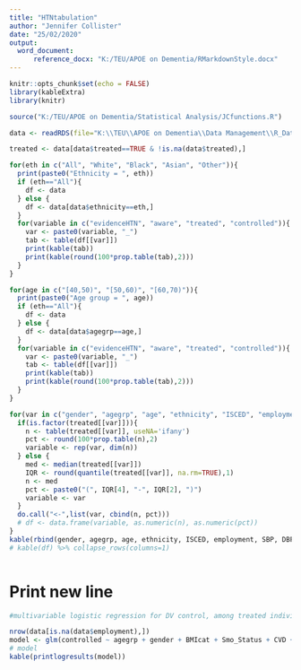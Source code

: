```yaml
---
title: "HTNtabulation"
author: "Jennifer Collister"
date: "25/02/2020"
output: 
  word_document:
      reference_docx: "K:/TEU/APOE on Dementia/RMarkdownStyle.docx"
---
```


```r
knitr::opts_chunk$set(echo = FALSE)
library(kableExtra)
library(knitr)

source("K:/TEU/APOE on Dementia/Statistical Analysis/JCfunctions.R")

data <- readRDS(file="K:\\TEU\\APOE on Dementia\\Data Management\\R_Dataframes_TLA\\38358\\Organised\\Hypertension\\Neo\\HTN_excl.rds")

treated <- data[data$treated==TRUE & !is.na(data$treated),]
```


```r

for(eth in c("All", "White", "Black", "Asian", "Other")){
  print(paste0("Ethnicity = ", eth))
  if (eth=="All"){
    df <- data
  } else {
    df <- data[data$ethnicity==eth,]  
  }
  for(variable in c("evidenceHTN", "aware", "treated", "controlled")){
    var <- paste0(variable, "_")
    tab <- table(df[[var]])
    print(kable(tab))
    print(kable(round(100*prop.table(tab),2)))
  }
}

for(age in c("[40,50)", "[50,60)", "[60,70)")){
  print(paste0("Age group = ", age))
  if (eth=="All"){
    df <- data
  } else {
    df <- data[data$agegrp==age,]  
  }
  for(variable in c("evidenceHTN", "aware", "treated", "controlled")){
    var <- paste0(variable, "_")
    tab <- table(df[[var]])
    print(kable(tab))
    print(kable(round(100*prop.table(tab),2)))
  }
}

```

```r


for(var in c("gender", "agegrp", "age", "ethnicity", "ISCED", "employment", "SBP", "DBP")){
  if(is.factor(treated[[var]])){
    n <- table(treated[[var]], useNA='ifany')
    pct <- round(100*prop.table(n),2)
    variable <- rep(var, dim(n))
  } else {
    med <- median(treated[[var]])
    IQR <- round(quantile(treated[[var]], na.rm=TRUE),1)
    n <- med
    pct <- paste0("(", IQR[4], "-", IQR[2], ")")
    variable <- var
  }
  do.call("<-",list(var, cbind(n, pct)))
  # df <- data.frame(variable, as.numeric(n), as.numeric(pct))
}
kable(rbind(gender, agegrp, age, ethnicity, ISCED, employment, SBP, DBP))
# kable(df) %>% collapse_rows(columns=1)



```

# Print new line


```r


#multivariable logistic regression for DV control, among treated individuals. covariates to include in model are: age group, gender, BMI (categorical), smoking status, whether has CVD (comorbidity category - yes/no), duration of hypertension, whether ever screened for bowel cancer, household income (continuous, quintiles), Townsend vulnerability/deprivation  index (score), occupation type (categorical), geographic region/country (Wales, England, Scotland, Northern Ireland)

nrow(data[is.na(data$employment),])
model <- glm(controlled ~ agegrp + gender + BMIcat + Smo_Status + CVD + HTNdx + income + townsend_depind + ISCED + employment, data=treated, family="binomial" )
# model
kable(printlogresults(model))

```














